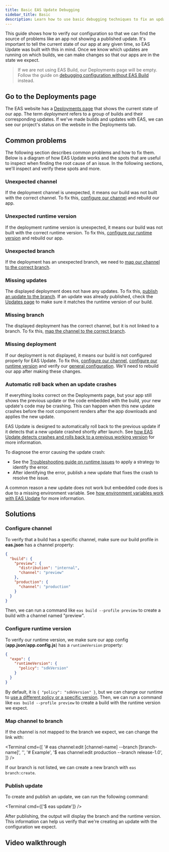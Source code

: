 ```yaml
---
title: Basic EAS Update Debugging
sidebar_title: Basic
description: Learn how to use basic debugging techniques to fix an update issue.
---
```



This guide shows how to verify our configuration so that we can find the source of problems like an app not showing a published update. It's important to tell the current state of our app at any given time, so EAS Update was built with this in mind. Once we know which updates are running on which builds, we can make changes so that our apps are in the state we expect.

> If we are not using EAS Build, our Deployments page will be empty. Follow the guide on [debugging configuration without EAS Build](/eas-update/debug-advanced/#configuration-without-eas-build) instead.

## Go to the Deployments page

The EAS website has a [Deployments page](https://expo.dev/accounts/[account]/projects/[project]/deployments) that shows the current state of our app. The term _deployment_ refers to a group of builds and their corresponding updates. If we've made builds and updates with EAS, we can see our project's status on the website in the Deployments tab.

<ContentSpotlight
  alt="Deployments tab"
  src="/static/images/eas-update/deployments-website-tab.png"
  className="max-w-[240px]"
/>

## Common problems

The following section describes common problems and how to fix them. Below is a diagram of how EAS Update works and the spots that are useful to inspect when finding the root cause of an issue. In the following sections, we'll inspect and verify these spots and more.

<ContentSpotlight alt="Map of debugging spots" src="/static/images/eas-update/debug-map.png" />

### Unexpected channel

<ContentSpotlight
  alt="Deployment has unexpected channel"
  src="/static/images/eas-update/deployments-wrong-channel.png"
  className="max-w-[600px]"
/>

If the deployment channel is unexpected, it means our build was not built with the correct channel. To fix this, [configure our channel](/#configure-channel) and rebuild our app.

### Unexpected runtime version

<ContentSpotlight
  alt="Deployment has unexpected runtime version"
  src="/static/images/eas-update/deployments-wrong-runtime.png"
  className="max-w-[600px]"
/>

If the deployment runtime version is unexpected, it means our build was not built with the correct runtime version. To fix this, [configure our runtime version](/#configure-runtime-version) and rebuild our app.

### Unexpected branch

<ContentSpotlight
  alt="Deployment has unexpected branch"
  src="/static/images/eas-update/deployments-wrong-branch.png"
  className="max-w-[600px]"
/>

If the deployment has an unexpected branch, we need to [map our channel to the correct branch](/#map-channel-to-branch).

### Missing updates

<ContentSpotlight
  alt="Deployment has no updates"
  src="/static/images/eas-update/deployments-no-updates.png"
  className="max-w-[600px]"
/>

The displayed deployment does not have any updates. To fix this, [publish an update to the branch](/#publish-update). If an update was already published, check the [Updates page](https://expo.dev/accounts/[account]/projects/[project]/updates) to make sure it matches the runtime version of our build.

### Missing branch

<ContentSpotlight
  alt="Deployment has no branch"
  src="/static/images/eas-update/deployments-no-branch.png"
  className="max-w-[600px]"
/>

The displayed deployment has the correct channel, but it is not linked to a branch. To fix this, [map the channel to the correct branch](/#map-channel-to-branch).

### Missing deployment

If our deployment is not displayed, it means our build is not configured properly for EAS Update. To fix this, [configure our channel](/#configure-channel), [configure our runtime version](/#configure-runtime-version) and verify our [general configuration](/eas-update/debug-advanced/#verifying-app-configuration). We'll need to rebuild our app after making these changes.

### Automatic roll back when an update crashes

If everything looks correct on the Deployments page, but your app still shows the previous update or the code embedded with the build, your new update's code may be crashing. This can happen when this new update crashes before the root component renders after the app downloads and applies the new update.

EAS Update is designed to automatically roll back to the previous update if it detects that a new update crashed shortly after launch. See [how EAS Update detects crashes and rolls back to a previous working version](/eas-update/error-recovery/#explaining-the-error-recovery-flow) for more information.

To diagnose the error causing the update crash:

- See the [Troubleshooting guide on runtime issues](/debugging/runtime-issues/) to apply a strategy to identify the error.
- After identifying the error, publish a new update that fixes the crash to resolve the issue.

A common reason a new update does not work but embedded code does is due to a missing environment variable. See [how environment variables work with EAS Update](/eas-update/environment-variables/) for more information.

## Solutions

### Configure channel

To verify that a build has a specific channel, make sure our build profile in **eas.json** has a channel property:

```json eas.json
{
  "build": {
    "preview": {
      "distribution": "internal",
      "channel": "preview"
    },
    "production": {
      "channel": "production"
    }
  }
}
```

Then, we can run a command like `eas build --profile preview` to create a build with a channel named "preview".

### Configure runtime version

To verify our runtime version, we make sure our app config (**app.json**/**app.config.js**) has a `runtimeVersion` property:

```json app.json
{
  "expo": {
    "runtimeVersion": {
      "policy": "sdkVersion"
    }
  }
}
```

By default, it is `{ "policy": "sdkVersion" }`, but we can change our runtime to [use a different policy or a specific version](/eas-update/runtime-versions). Then, we can run a command like `eas build --profile preview` to create a build with the runtime version we expect.

### Map channel to branch

If the channel is not mapped to the branch we expect, we can change the link with:

<Terminal
  cmd={[
    '# eas channel:edit [channel-name] --branch [branch-name]',
    '',
    '# Example',
    '$ eas channel:edit production --branch release-1.0',
  ]}
/>

If our branch is not listed, we can create a new branch with `eas branch:create`.

### Publish update

To create and publish an update, we can run the following command:

<Terminal cmd={['$ eas update']} />

After publishing, the output will display the branch and the runtime version. This information can help us verify that we're creating an update with the configuration we expect.

## Video walkthrough

<ContentSpotlight url="https://www.youtube.com/embed/m9PLTr3t3S4" />
